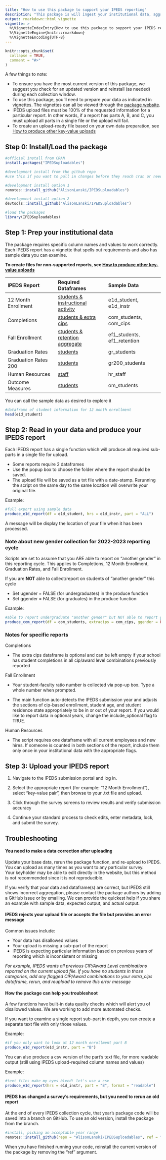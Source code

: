 ```yaml
---
title: "How to use this package to support your IPEDS reporting"
description: "This package is will ingest your institutional data, aggregate/reshape that data, and produce a text file which is compatible with the IPEDS report upload requirements."
output: rmarkdown::html_vignette
vignette: >
  %\VignetteIndexEntry{How to use this package to support your IPEDS reporting}
  %\VignetteEngine{knitr::rmarkdown}
  %\VignetteEncoding{UTF-8}
---
```


```r
knitr::opts_chunk$set(
  collapse = TRUE,
  comment = "#>"
)

```

A few things to note:

* To ensure you have the most current version of this package, we suggest you check for an updated version and reinstall (as needed) during each collection window.
* To use this package, you'll need to prepare your data as indicated in vignettes. The vignettes can all be viewed through the [package website](https://alisonlanski.github.io/IPEDSuploadables/).  
* IPEDS upload files must be 100% of the requested information for a particular report. In other words, if a report has parts A, B, and C, you must upload all parts in a single file or the upload will fail.  
* To create an upload-ready file based on your own data preparation, see [How to produce other key-value uploads](howto_use_autoformat.html)

## Step 0: Install/Load the package

```r
#official install from CRAN
install.packages("IPEDSuploadables")

#development install from the github repo
#use this if you want to pull in changes before they reach cran or need to use other code branches

#development install option 1
remotes::install_github("AlisonLanski/IPEDSuploadables")

#development install option 2
devtools::install_github("AlisonLanski/IPEDSuploadables")
```

```r
#load the packages
library(IPEDSuploadables)
```

## Step 1: Prep your institutional data

The package requires specific column names and values to work correctly. 
Each IPEDS report has a vignette that spells out requirements and also has sample data you can examine.

**To create files for non-supported reports, see [How to produce other key-value uploads](howto_use_autoformat.html)**

| IPEDS Report | Required Dataframes | Sample Data |
|:--------|:--------|:---------|
| 12 Month Enrollment  | [students & instructional activity](setup_for_12monthenrollment.html)  |  e1d_student, e1d_instr  |
| Completions  | [students & extra cips](setup_for_completions.html)  | com_students, com_cips  |
| Fall Enrollment  | [students & retention aggregate](setup_for_fallenrollment.html)  |  ef1_students, ef1_retention  |
| Graduation Rates  | [students](setup_for_gr.html)  |  gr_students  |
| Graduation Rates 200   | [students](setup_for_gr200.html)  |  gr200_students  |
| Human Resources  | [staff](setup_for_hr.html) | hr_staff  |
| Outcome Measures  |  [students](setup_for_om.html)  |  om_students  |

  
You can call the sample data as desired to explore it
```r
#dataframe of student information for 12 month enrollment
head(e1d_student)
```


## Step 2: Read in your data and produce your IPEDS report

Each IPEDS report has a single function which will produce all required sub-parts in a single file for upload.  

* Some reports require 2 dataframes  
* Use the popup box to choose the folder where the report should be saved.  
* The upload file will be saved as a txt file with a date-stamp.  Rerunning the script on the same day to the same location will overwrite your original file.

Example:
```r
#full export using sample data
produce_e1d_report(df = e1d_student, hrs = e1d_instr, part = "ALL")
```


A message will be display the location of your file when it has been processed.

### Note about new gender collection for 2022-2023 reporting cycle
  
Scripts are set to assume that you ARE able to report on "another gender" in this reporting cycle.
This applies to Completions, 12 Month Enrollment, Graduation Rates, and Fall Enrollment.
  
If you are **NOT** able to collect/report on students of "another gender" this cycle

* Set ugender = FALSE (for undergraduates) in the produce function
* Set ggender = FALSE (for graduates) in the produce function

Example:
```r
#able to report undergraduate "another gender" but NOT able to report graduate "another gender"
produce_com_report(df = com_students, extracips = com_cips, ggender = FALSE)
```



### Notes for specific reports

Completions

* The extra cips dataframe is optional and can be left empty if your school has student completions in all cip/award level combinations previously reported


Fall Enrollment

* Your student-faculty ratio number is collected via pop-up box.  Type a whole number when prompted.

* The main function auto-detects the IPEDS submission year and adjusts the sections of cip-based enrollment, student age, and student residence state appropriately to be in or out of your report.  If you would like to report data in optional years, change the include_optional flag to TRUE. 

Human Resources

* The script requires one dataframe with all current employees and new hires. If someone is counted in both sections of the report, include them only once in your institutional data with the appropriate flags.

## Step 3: Upload your IPEDS report
  
1. Navigate to the IPEDS submission portal and log in.  

2. Select the appropriate report (for example: "12 Month Enrollment"), select "key-value pair", then browse to your .txt file and upload.  

3. Click through the survey screens to review results and verify submission accuracy

4. Continue your standard process to check edits, enter metadata, lock, and submit the survey.


## Troubleshooting

#### You need to make a data correction after uploading
Update your base data, rerun the package function, and re-upload to IPEDS.  You can upload as many times as you want to any particular survey.  
Your keyholder may be able to edit directly in the website, but this method is not recommended since it is not reproducible.

If you verify that your data and dataframe(s) are correct, but IPEDS still shows incorrect aggregation, please contact the package authors by adding a GitHub issue or by emailing. We can provide the quickest help if you share an example with sample data, expected output, and actual output.

#### IPEDS rejects your upload file or accepts the file but provides an error message
Common issues include:

* Your data has disallowed values
* Your upload is missing a sub-part of the report
* IPEDS is expecting particular information based on previous years of reporting which is inconsistent or missing

*For example, IPEDS wants all previous CIP/Award Level combinations reported on the current upload file. If you have no students in those categories, add any flagged CIP/Award combinations to your extra_cips dataframe, rerun, and reupload to remove this error message*

#### How the package can help you troubleshoot

A few functions have built-in data quality checks which will alert you of disallowed values.  We are working to add more automated checks.  

If you want to examine a single report sub-part in depth, you can create a separate text file with only those values.

Example:
```r
#if you only want to look at 12 month enrollment part B
produce_e1d_report(e1d_instr, part = "B")
```

You can also produce a csv version of the part's text file, for more readable output (still using IPEDS upload-required column names and values)  
  
Example:
```r
#text files make my eyes bleed! let's use a csv
produce_e1d_report(hrs = e1d_instr, part = "B", format = "readable")
```

#### IPEDS has changed a survey's requirements, but you need to rerun an old report
At the end of every IPEDS collection cycle, that year's package code will be saved into a branch on GitHub.  To use an old version, install the package from the branch.

```r
#install, picking an acceptable year range
remotes::install_github(repo = "AlisonLanski/IPEDSuploadables", ref = "reporting_year_2020-2021")
```

When you have finished running your code, reinstall the current version of the package by removing the "ref" argument.
